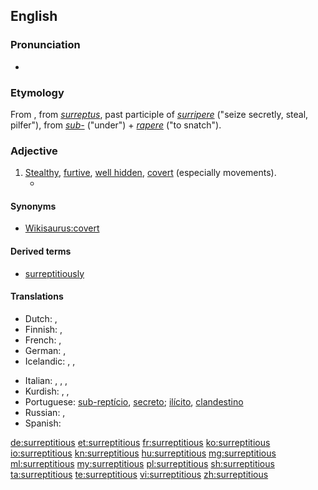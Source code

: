 ==English==

===Pronunciation===
* {{a|US}} {{IPA|/ˌsɜɹ.əpˈtɪʃ.əs/|lang=en}}

===Etymology===
From {{etyl|la|en}} {{term|surrepticius||stolen, furtive, clandestine|lang=la}}, from ''[[surreptus]]'', past participle of ''[[surripere]]'' ("seize secretly, steal, pilfer"), from ''[[sub-]]'' ("under") + ''[[rapere]]'' ("to snatch").

===Adjective===
{{en-adj}}

# [[stealth|Stealth]]y, [[furtive]], [[hidden|well hidden]], [[covert]] (especially movements).
#* {{quote-book|year=1922|author={{w|Ben Travers}}|title={{w|A Cuckoo in the Nest}}
|chapter=1|url=http://openlibrary.org/works/OL1521052W
|passage=He read the letter aloud. Sophia listened with the studied air of one for whom, even in these days, a title possessed some '''surreptitious''' allurement.}}

====Synonyms====
* [[Wikisaurus:covert]]

====Derived terms====
* [[surreptitiously]]

====Translations====
{{trans-top|stealthy, furtive, well hidden, covert}}
* Dutch: {{t+|nl|heimelijk}}, {{t|nl|verdoken}}
* Finnish: {{t+|fi|salainen}}, {{t|fi|salamyhkäinen}}
* French: {{t+|fr|furtif}}, {{t+|fr|subreptice}}
* German: {{t+|de|heimlich}}, {{t+|de|verdeckt}}
* Icelandic: {{t+|is|laumulegur|m}}, {{t+|is|í laumi}}, {{t+|is|leynilegur|m}}
{{trans-mid}}
* Italian: {{t+|it|surrettizio}}, {{t+|it|subdolo}}, {{t|it|furbesco}}, {{t+|it|furtivo}}
* Kurdish: {{t+|ku|dizîkî}}, {{t+|ku|nehînî}}, {{t|ku|razberî}}
* Portuguese: [[sub-reptício]], [[secreto]]; [[ilícito]], [[clandestino]]
* Russian: {{t+|ru|тайный}}, {{t+|ru|скрытый}}
* Spanish: {{t+|es|subrepticio}}
{{trans-bottom}}

[[de:surreptitious]]
[[et:surreptitious]]
[[fr:surreptitious]]
[[ko:surreptitious]]
[[io:surreptitious]]
[[kn:surreptitious]]
[[hu:surreptitious]]
[[mg:surreptitious]]
[[ml:surreptitious]]
[[my:surreptitious]]
[[pl:surreptitious]]
[[sh:surreptitious]]
[[ta:surreptitious]]
[[te:surreptitious]]
[[vi:surreptitious]]
[[zh:surreptitious]]